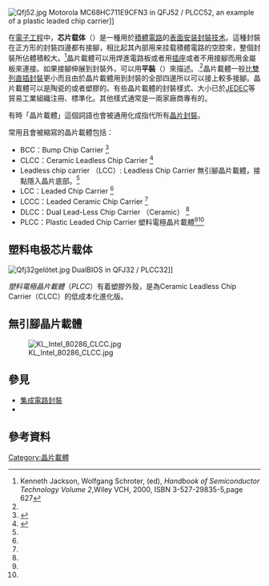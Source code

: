 {{expand|time=2013-09-21T12:46:47+00:00}}
{{Refimprove|time=2013-07-16T19:11:44+00:00}}
[[Image:Qfj52.jpg|thumb]] Motorola MC68HC711E9CFN3 in QFJ52 / PLCC52, an example of a plastic leaded chip carrier]]

在[[電子工程|電子工程]]中，'''芯片载体'''（{{lang-en|chip carrier}}）是一種用於[[積體電路|積體電路]]的[[表面安装|表面安装]][[半導體封裝|封裝技术]]。這種封裝在正方形的封裝四邊都有接腳，相比起其內部用来挂载積體電路的空腔來，整個封裝所佔體積較大。<ref name=Jackson00>Kenneth Jackson, Wolfgang  Schroter, (ed), ''Handbook of Semiconductor Technology Volume 2'',Wiley VCH, 2000, ISBN 3-527-29835-5,page 627</ref>晶片載體可以用{{link-en|J形金屬接腳|J-shaped metal leads}}焊進電路板或者用[[插座|插座]]或者不用接腳而用金屬板來連接。如果接腳伸展到封裝外，可以用'''平裝'''（{{lang-en|flat pack}}）來描述。.<ref name=Jackson00/>晶片載體一般比[[雙列直插封裝|雙列直插封裝]]更小而且由於晶片載體用到封裝的全部四邊所以可以接上較多接腳。晶片載體可以是陶瓷的或者塑膠的。有些晶片載體的封裝樣式、大小已於[[JEDEC|JEDEC]]等貿易工業組織注冊、標準化。其他樣式通常是一兩家廠商專有的。

有時「晶片載體」這個詞語也會被通用化成指代所有[[晶片封裝|晶片封裝]]。

常用且會被縮寫的晶片載體包括：
* BCC：Bump Chip Carrier <ref name=interfacebusSOIC>{{cite web |url=http://www.interfacebus.com/Design_Pack_Type_SOIC.html |title=Integrated Circuit, IC Package Types; SOIC. Surface Mount Device Package |publisher=Interfacebus.com |date= |accessdate=2011-12-15 |archive-date=2011-11-30 |archive-url=https://web.archive.org/web/20111130062737/http://www.interfacebus.com/Design_Pack_Type_SOIC.html |dead-url=yes }}</ref>
* CLCC：Ceramic Leadless Chip Carrier <ref name=cpushack>{{cite web |url=http://www.cpushack.net/Packages.html |title=CPU Collection Museum - Chip Package Information |publisher=CPU Shack |date= |accessdate=2011-12-15 |archive-date=2010-01-15 |archive-url=https://web.archive.org/web/20100115121946/http://www.cpushack.net/Packages.html |dead-url=yes }}</ref>
* Leadless chip carrier （LCC）: Leadless Chip Carrier 無引腳晶片載體，接點隱入晶片底部。<ref name=interfacebusSOIC/>
* LCC：Leaded Chip Carrier <ref name=interfacebusSOIC/>
* LCCC：Leaded Ceramic Chip Carrier <ref name=interfacebusSOIC/>
* DLCC：Dual Lead-Less Chip Carrier （Ceramic） <ref name=interfacebusSOIC/>
* PLCC：Plastic Leaded Chip Carrier 塑料電極晶片載體<ref name=interfacebusSOIC/><ref name=cpushack/>

==塑料电极芯片载体==

[[Image:Qfj32gelötet.jpg|thumb]] DualBIOS in QFJ32 / PLCC32]]

''塑料電極晶片載體''（''PLCC''）有着塑膠外殼，是為Ceramic Leadless Chip Carrier（CLCC）的低成本化進化版。

==無引腳晶片載體==
[[File:KL_Intel_80286_CLCC.jpg|thumb]]

==參見==
* [[集成電路封裝|集成電路封裝]]
* {{link-en|List of integrated circuit packaging types}}

==參考資料==
{{Reflist}}

{{半導體封裝}}

[[Category:晶片載體|Category:晶片載體]]